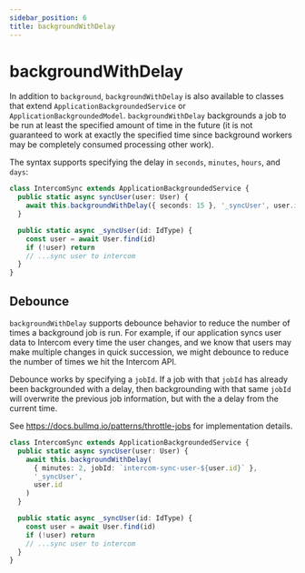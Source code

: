 ```yaml
---
sidebar_position: 6
title: backgroundWithDelay
---
```


# backgroundWithDelay

In addition to `background`, `backgroundWithDelay` is also available to classes that extend `ApplicationBackgroundedService` or `ApplicationBackgroundedModel`. `backgroundWithDelay` backgrounds a job to be run at least the specified amount of time in the future (it is not guaranteed to work at exactly the specified time since background workers may be completely consumed processing other work).

The syntax supports specifying the delay in `seconds`, `minutes`, `hours`, and `days`:

```ts
class IntercomSync extends ApplicationBackgroundedService {
  public static async syncUser(user: User) {
    await this.backgroundWithDelay({ seconds: 15 }, '_syncUser', user.id)
  }

  public static async _syncUser(id: IdType) {
    const user = await User.find(id)
    if (!user) return
    // ...sync user to intercom
  }
}
```

## Debounce

`backgroundWithDelay` supports debounce behavior to reduce the number of times a background job is run. For example, if our application syncs user data to Intercom every time the user changes, and we know that users may make multiple changes in quick succession, we might debounce to reduce the number of times we hit the Intercom API.

Debounce works by specifying a `jobId`. If a job with that `jobId` has already been backgrounded with a delay, then backgrounding with that same `jobId` will overwrite the previous job information, but with the a delay from the current time.

See https://docs.bullmq.io/patterns/throttle-jobs for implementation details.

```ts
class IntercomSync extends ApplicationBackgroundedService {
  public static async syncUser(user: User) {
    await this.backgroundWithDelay(
      { minutes: 2, jobId: `intercom-sync-user-${user.id}` },
      '_syncUser',
      user.id
    )
  }

  public static async _syncUser(id: IdType) {
    const user = await User.find(id)
    if (!user) return
    // ...sync user to intercom
  }
}
```
